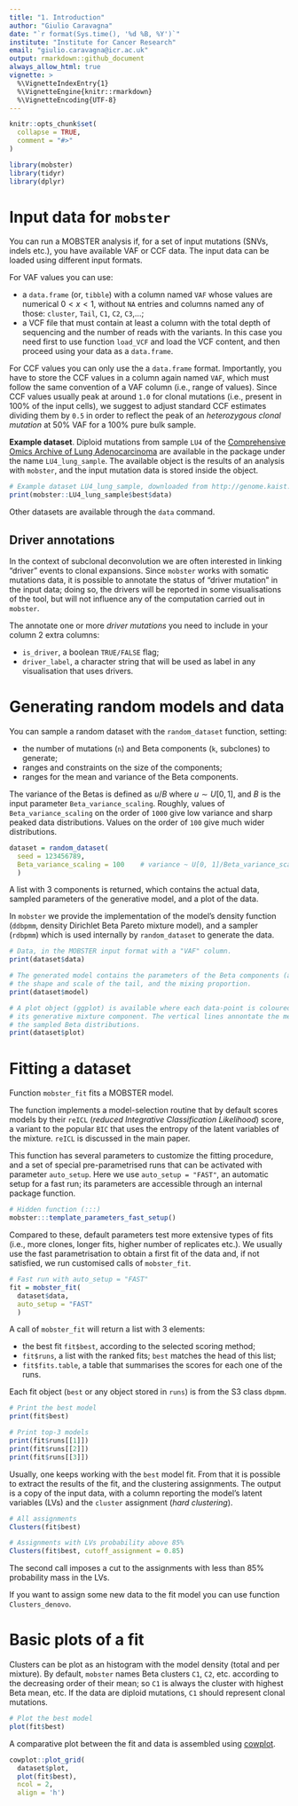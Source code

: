 ```yaml
---
title: "1. Introduction"
author: "Giulio Caravagna"
date: "`r format(Sys.time(), '%d %B, %Y')`"
institute: "Institute for Cancer Research"
email: "giulio.caravagna@icr.ac.uk"
output: rmarkdown::github_document
always_allow_html: true
vignette: >
  %\VignetteIndexEntry{1}
  %\VignetteEngine{knitr::rmarkdown}
  %\VignetteEncoding{UTF-8}
---
```


```r
knitr::opts_chunk$set(
  collapse = TRUE,
  comment = "#>"
)
```


```r
library(mobster)
library(tidyr)
library(dplyr)
```

# Input data for `mobster`

You can run a MOBSTER analysis if, for a set of input mutations (SNVs, indels etc.), you have available VAF or CCF data. The input data can be loaded using different input formats. 

For VAF values you can use:

* a `data.frame` (or, `tibble`) with a column named `VAF` whose values are numerical $0<x<1$, without `NA` entries and columns named any of those: `cluster`, `Tail`, `C1`, `C2`, `C3`,...;
* a VCF file that must contain at least a column with the total depth of sequencing and the number of reads with the variants. In this case you need first to use function `load_VCF` and load the VCF content, and then proceed using your data as a `data.frame`.

For CCF values you can only use the a `data.frame` format. Importantly, you have to  store the CCF values in a column again named `VAF`, which must follow the same convention of a VAF column (i.e., range of values). Since CCF values usually peak at around `1.0` for clonal mutations (i.e., present in 100% of the input cells), we suggest to adjust standard CCF estimates dividing them by `0.5` in order to reflect the  peak of an _heterozygous clonal mutation_ at 50% VAF for a 100% pure bulk sample.

**Example dataset**. Diploid mutations from sample `LU4` of the [Comprehensive Omics Archive of Lung Adenocarcinoma](http://genome.kaist.ac.kr/) are available in the package under the name `LU4_lung_sample`. The available object is the results of an analysis with `mobster`, and the input mutation data is stored inside the object.

```r
# Example dataset LU4_lung_sample, downloaded from http://genome.kaist.ac.kr/
print(mobster::LU4_lung_sample$best$data)
```
Other datasets are available through the `data` command.

## Driver annotations 

In the context of subclonal deconvolution we are often interested in linking "driver" events to clonal expansions. Since `mobster` works with somatic mutations data, it is possible to annotate the status of  "driver mutation" in the input data; doing so, the drivers will be reported in some visualisations of the tool, but will not influence any of the computation carried out in `mobster`.

The annotate one or more _driver mutations_ you need to include in your column 2 extra columns:

* `is_driver`, a boolean `TRUE/FALSE` flag;
* `driver_label`, a character string that will be used as label in any visualisation that uses drivers. 

# Generating random models and data 

You can sample a random dataset with the `random_dataset` function, setting:

* the number of mutations (`n`) and Beta components (`k`, subclones) to generate;
* ranges and constraints on the size of the components;
* ranges for the mean and variance of the Beta components.

The variance of the Betas is defined as $u/B$ where $u \sim U[0,1]$, and $B$ is the input parameter  `Beta_variance_scaling`. Roughly, values of `Beta_variance_scaling` on the order of `1000` give low variance and sharp peaked data distributions. Values on the order of `100` give much wider distributions.

```r
dataset = random_dataset(
  seed = 123456789, 
  Beta_variance_scaling = 100    # variance ~ U[0, 1]/Beta_variance_scaling
  )
```

A list with 3 components is returned, which contains the actual data, sampled parameters of the generative model, and a plot of the data. 

In `mobster` we provide the implementation of the model's density function (`ddbpmm`, density Dirichlet Beta Pareto mixture model), and a sampler (`rdbpmm`) which is used internally by `random_dataset` to generate the data.

```r
# Data, in the MOBSTER input format with a "VAF" column.
print(dataset$data)

# The generated model contains the parameters of the Beta components (a and b),
# the shape and scale of the tail, and the mixing proportion. 
print(dataset$model)

# A plot object (ggplot) is available where each data-point is coloured by 
# its generative mixture component. The vertical lines annontate the means of
# the sampled Beta distributions.
print(dataset$plot)
```

# Fitting a dataset

Function `mobster_fit` fits a MOBSTER model.

The function implements a model-selection routine that by default scores models by their `reICL` (*reduced Integrative Classification Likelihood*) score, a variant to the popular `BIC` that uses the entropy of the latent variables of the mixture. `reICL` is discussed in the main paper. 

This function has several parameters to customize the fitting procedure, and a set of special pre-parametrised runs that can be activated with parameter `auto_setup`. Here we use `auto_setup = "FAST"`, an automatic setup for a fast run; its parameters are accessible through an internal package function.

```r
# Hidden function (:::)
mobster:::template_parameters_fast_setup()
```

Compared to these, default parameters test more extensive types of fits (i.e., more clones, longer fits, higher number of replicates etc.). We usually use the fast parametrisation to obtain a first fit of the data and, if not satisfied, we run customised calls of `mobster_fit`.

```r
# Fast run with auto_setup = "FAST"
fit = mobster_fit(
  dataset$data,    
  auto_setup = "FAST"
  )
```

A call of `mobster_fit` will return a list with 3 elements:

* the best fit `fit$best`, according to the selected scoring method;
* `fit$runs`, a list with the ranked fits; `best` matches the head of this list;
* `fit$fits.table`, a table that summarises the scores for each one of the runs.

Each fit object (`best` or any object stored in `runs`) is from the S3 class `dbpmm`.
```r
# Print the best model
print(fit$best)

# Print top-3 models
print(fit$runs[[1]]) 
print(fit$runs[[2]])
print(fit$runs[[3]])
```

Usually, one keeps working with the `best` model fit. From that it is possible to extract the results of the fit, and the clustering assignments. The output is a copy of the input data, with a column reporting the  model's latent variables (LVs) and the `cluster` assignment (_hard clustering_).

```r
# All assignments
Clusters(fit$best)

# Assignments with LVs probability above 85%
Clusters(fit$best, cutoff_assignment = 0.85)
```
The second call imposes a cut to the assignments with less than 85% probability mass in the LVs.

If you want to assign some new data to the fit model you can use function `Clusters_denovo`.

# Basic plots of a fit

Clusters can be plot as an histogram with the model density (total and per mixture). By default, `mobster` names Beta clusters `C1`, `C2`, etc. according to the decreasing order of their mean; so `C1` is always the cluster with highest Beta mean, etc. If the data are diploid mutations, `C1` should represent clonal mutations.

```r
# Plot the best model
plot(fit$best)
```

A comparative plot between the fit and data is  assembled using [cowplot](https://cran.r-project.org/web/packages/cowplot/vignettes/introduction.html).
```r
cowplot::plot_grid(
  dataset$plot, 
  plot(fit$best), 
  ncol = 2,
  align = 'h')
```
